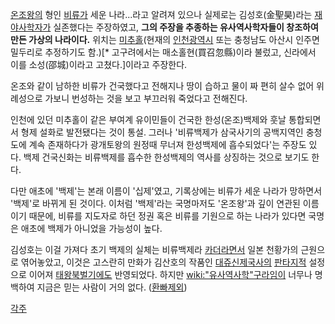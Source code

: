 [[온조왕]]의 형인 [[비류]]가 세운 나라...라고 알려져 있으나 실제로는 김성호(金聖昊)라는 [[재야사학자]]가 실존했다는 주장하였고, '''그의 주장을 추종하는 유사역사학자들이 창조하여 만든 가상의 나라이다.''' 위치는 [[미추홀]](현재의 [[인천광역시]] 또는 충청남도 아산시 인주면 밀두리로 추정하기도 함.)[* 고구려에서는 매소홀현(買召忽縣)이라 불렀고, 신라에서 이를 소성(邵城)이라고 고쳤다.]이라고 주장한다.

온조와 같이 남하한 비류가 건국했다고 전해지나 땅이 습하고 물이 짜 편히 살수 없어 위례성으로 가보니 번성하는 것을 보고 부끄러워 죽었다고 전해진다.

인천에 있던 미추홀이 같은 부여계 유이민들이 건국한 한성(온조)백제와 훗날 통합되면서 형제 설화로 발전됐다는 것이 통설. 그러나 '비류백제가 삼국사기의 공백지역인 충청도에 계속 존재하다가 광개토왕의 원정때 무너져 한성백제에 흡수되었다'는 주장도 있다. 백제 건국신화는 비류백제를 흡수한 한성백제의 역사를 상징하는 것으로 보기도 한다.

다만 애초에 '백제'는 본래 이름이 '십제'였고, 기록상에는 비류가 세운 나라가 망하면서 '백제'로 바뀌게 된 것이다. 이처럼 '백제'라는 국명마저도 '온조왕'과 깊이 연관된 이름이기 때문에, 비류를 지도자로 하던 정권 혹은 비류를 기원으로 하는 나라가 있다면 국명은 애초에 백제가 아니었을 가능성이 높다.

김성호는 이걸 가져다 초기 백제의 실체는 비류백제라 [[카더라]]면서 일본 천황가의 근원으로 엮어놓았고, 이것은 고스란히 만화가 김산호의 작품인 [[대쥬신제국사]]의 [[판타지]]적 설정으로 이어져 [[태왕북벌기]]에도 반영되었다. 하지만 [[wiki:"유사역사학"구라]]임이 너무나 명백하여 지금은 믿는 사람이 거의 없다. ([[환빠]]제외)

[[각주]]
